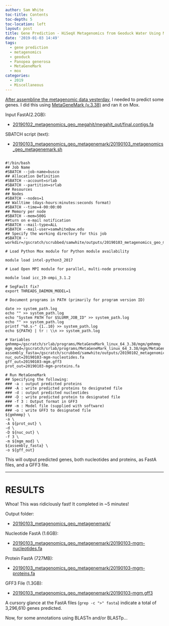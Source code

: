 ```yaml
---
author: Sam White
toc-title: Contents
toc-depth: 5
toc-location: left
layout: post
title: Gene Prediction - HiSeqX Metagenomics from Geoduck Water Using MetaGeneMark on Mox
date: '2019-01-03 14:49'
tags:
  - gene prediction
  - metagenomics
  - geoduck
  - Panopea generosa
  - MetaGeneMark
  - mox
categories:
  - 2019
  - Miscellaneous
---
```

[After assembline the metagenomic data yesterday](https://robertslab.github.io/sams-notebook/posts/2019/2019-01-02-Metagenome-Assembly---P.generosa-Water-Sample-HiSeqX-Data-Using-Megahit/), I needed to predict some genes. I did this using [MetaGeneMark (v.3.38)](http://exon.gatech.edu/GeneMark/) and ran it on Mox.

Input FastA(2.2GB):

- [20190102_metagenomics_geo_megahit/megahit_out/final.contigs.fa](http://gannet.fish.washington.edu/Atumefaciens/20190102_metagenomics_geo_megahit/megahit_out/final.contigs.fa)

SBATCH script (text):

- [20190103_metagenomics_geo_metagenemark/20190103_metagenomics_geo_metagenemark.sh](http://gannet.fish.washington.edu/Atumefaciens/20190103_metagenomics_geo_metagenemark/20190103_metagenomics_geo_metagenemark.sh)

<pre><code>
#!/bin/bash
## Job Name
#SBATCH --job-name=busco
## Allocation Definition
#SBATCH --account=srlab
#SBATCH --partition=srlab
## Resources
## Nodes
#SBATCH --nodes=1
## Walltime (days-hours:minutes:seconds format)
#SBATCH --time=4-00:00:00
## Memory per node
#SBATCH --mem=500G
##turn on e-mail notification
#SBATCH --mail-type=ALL
#SBATCH --mail-user=samwhite@uw.edu
## Specify the working directory for this job
#SBATCH --workdir=/gscratch/scrubbed/samwhite/outputs/20190103_metagenomics_geo_metagenemark

# Load Python Mox module for Python module availability

module load intel-python3_2017

# Load Open MPI module for parallel, multi-node processing

module load icc_19-ompi_3.1.2

# SegFault fix?
export THREADS_DAEMON_MODEL=1

# Document programs in PATH (primarily for program version ID)

date >> system_path.log
echo "" >> system_path.log
echo "System PATH for $SLURM_JOB_ID" >> system_path.log
echo "" >> system_path.log
printf "%0.s-" {1..10} >> system_path.log
echo ${PATH} | tr : \\n >> system_path.log

# Variables
gmhmmp=/gscratch/srlab/programs/MetaGeneMark_linux_64_3.38/mgm/gmhmmp
mgm_mod=/gscratch/srlab/programs/MetaGeneMark_linux_64_3.38/mgm/MetaGeneMark_v1.mod
assembly_fasta=/gscratch/scrubbed/samwhite/outputs/20190102_metagenomics_geo_megahit/megahit_out/final.contigs.fa
nuc_out=20190103-mgm-nucleotides.fa
gff_out=20190103-mgm.gff3
prot_out=20190103-mgm-proteins.fa

# Run MetaGeneMark
## Specifying the following:
### -a : output predicted proteins
### -A : write predicted proteins to designated file
### -d : output predicted nucleotides
### -D : write predicted protein to designated file
### -f 3 : Output format in GFF3
### -m : Model file (supplied with software)
### -o : write GFF3 to designated file
${gmhmmp} \
-a \
-A ${prot_out} \
-d \
-D ${nuc_out} \
-f 3 \
-m ${mgm_mod} \
${assembly_fasta} \
-o ${gff_out}
</code></pre>

This will output predicted genes, both nucleotides and proteins, as FastA files, and a GFF3 file.

---

# RESULTS

Whoa! This was ridiclously fast! It completed in ~5 minutes!

Output folder:

- [20190103_metagenomics_geo_metagenemark/](http://gannet.fish.washington.edu/Atumefaciens/20190103_metagenomics_geo_metagenemark/)

Nucleotide FastA (1.6GB):

- [20190103_metagenomics_geo_metagenemark/20190103-mgm-nucleotides.fa](http://gannet.fish.washington.edu/Atumefaciens/20190103_metagenomics_geo_metagenemark/20190103-mgm-nucleotides.fa)

Protein FastA (727MB):

- [20190103_metagenomics_geo_metagenemark/20190103-mgm-proteins.fa](http://gannet.fish.washington.edu/Atumefaciens/20190103_metagenomics_geo_metagenemark/20190103-mgm-proteins.fa)

GFF3 File (1.3GB):

- [20190103_metagenomics_geo_metagenemark/20190103-mgm.gff3](http://gannet.fish.washington.edu/Atumefaciens/20190103_metagenomics_geo_metagenemark/20190103-mgm.gff3)

A cursory glance at the FastA files (```grep -c ">" fasta```) indicate a total of 3,296,610 genes predicted.

Now, for some annotations using BLASTn and/or BLASTp...
